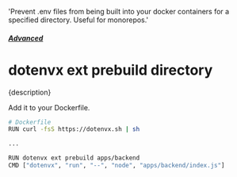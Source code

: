   'Prevent .env files from being built into your docker containers for a specified directory. Useful for monorepos.'

##### [Advanced](/docs/advanced)
# dotenvx ext prebuild directory

<p className="lead">{description}</p>

Add it to your Dockerfile.

```sh
# Dockerfile
RUN curl -fsS https://dotenvx.sh | sh

...

RUN dotenvx ext prebuild apps/backend
CMD ["dotenvx", "run", "--", "node", "apps/backend/index.js"]
```
